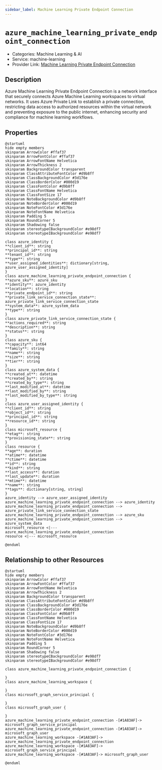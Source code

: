 ```yaml
---
sidebar_label: Machine Learning Private Endpoint Connection
---
```


# `azure_machine_learning_private_endpoint_connection`

- Categories: Machine Learning & AI
- Service: machine-learning
- Provider Link: [Machine Learning Private Endpoint Connection](https://learn.microsoft.com/en-us/azure/machine-learning/how-to-configure-private-link)

## Description

Azure Machine Learning Private Endpoint Connection is a network interface that securely connects Azure Machine Learning workspaces to virtual networks. It uses Azure Private Link to establish a private connection, restricting data access to authorized resources within the virtual network and preventing exposure to the public internet, enhancing security and compliance for machine learning workflows.

## Properties

<ZoomPanPinch>

```kroki imgType="plantuml" imgAlt="Diagram of Machine Learning Private Endpoint Connection data model"
@startuml
hide empty members
skinparam ArrowColor #ffaf37
skinparam ArrowFontColor #ffaf37
skinparam ArrowFontName Helvetica
skinparam ArrowThickness 2
skinparam BackgroundColor transparent
skinparam ClassAttributeFontColor #d9b8ff
skinparam ClassBackgroundColor #3d176e
skinparam ClassBorderColor #000d19
skinparam ClassFontColor #d9b8ff
skinparam ClassFontName Helvetica
skinparam ClassFontSize 17
skinparam NoteBackgroundColor #d9b8ff
skinparam NoteBorderColor #000d19
skinparam NoteFontColor #3d176e
skinparam NoteFontName Helvetica
skinparam Padding 5
skinparam RoundCorner 5
skinparam Shadowing false
skinparam stereotypeCBackgroundColor #e98df7
skinparam stereotypeIBackgroundColor #e98df7

class azure_identity {
**client_id**: string
**principal_id**: string
**tenant_id**: string
**type**: string
**user_assigned_identities**: dictionary[string, azure_user_assigned_identity]
}
class azure_machine_learning_private_endpoint_connection {
**azure_sku**: azure_sku
**identity**: azure_identity
**location**: string
**private_endpoint_id**: string
**private_link_service_connection_state**: azure_private_link_service_connection_state
**system_data**: azure_system_data
**type**: string
}
class azure_private_link_service_connection_state {
**actions_required**: string
**description**: string
**status**: string
}
class azure_sku {
**capacity**: int64
**family**: string
**name**: string
**size**: string
**tier**: string
}
class azure_system_data {
**created_at**: datetime
**created_by**: string
**created_by_type**: string
**last_modified_at**: datetime
**last_modified_by**: string
**last_modified_by_type**: string
}
class azure_user_assigned_identity {
**client_id**: string
**object_id**: string
**principal_id**: string
**resource_id**: string
}
class microsoft_resource {
**etag**: string
**provisioning_state**: string
}
class resource {
**age**: duration
**atime**: datetime
**ctime**: datetime
**id**: string
**kind**: string
**last_access**: duration
**last_update**: duration
**mtime**: datetime
**name**: string
**tags**: dictionary[string, string]
}
azure_identity --> azure_user_assigned_identity
azure_machine_learning_private_endpoint_connection --> azure_identity
azure_machine_learning_private_endpoint_connection --> azure_private_link_service_connection_state
azure_machine_learning_private_endpoint_connection --> azure_sku
azure_machine_learning_private_endpoint_connection --> azure_system_data
microsoft_resource <|--- azure_machine_learning_private_endpoint_connection
resource <|--- microsoft_resource

@enduml
```

</ZoomPanPinch>

## Relationship to other Resources

<ZoomPanPinch>

```kroki imgType="plantuml" imgAlt="Diagram of Machine Learning Private Endpoint Connection resource relationships"
@startuml
hide empty members
skinparam ArrowColor #ffaf37
skinparam ArrowFontColor #ffaf37
skinparam ArrowFontName Helvetica
skinparam ArrowThickness 2
skinparam BackgroundColor transparent
skinparam ClassAttributeFontColor #d9b8ff
skinparam ClassBackgroundColor #3d176e
skinparam ClassBorderColor #000d19
skinparam ClassFontColor #d9b8ff
skinparam ClassFontName Helvetica
skinparam ClassFontSize 17
skinparam NoteBackgroundColor #d9b8ff
skinparam NoteBorderColor #000d19
skinparam NoteFontColor #3d176e
skinparam NoteFontName Helvetica
skinparam Padding 5
skinparam RoundCorner 5
skinparam Shadowing false
skinparam stereotypeCBackgroundColor #e98df7
skinparam stereotypeIBackgroundColor #e98df7

class azure_machine_learning_private_endpoint_connection {

}
class azure_machine_learning_workspace {

}
class microsoft_graph_service_principal {

}
class microsoft_graph_user {

}
azure_machine_learning_private_endpoint_connection -[#1A83AF]-> microsoft_graph_service_principal
azure_machine_learning_private_endpoint_connection -[#1A83AF]-> microsoft_graph_user
azure_machine_learning_workspace -[#1A83AF]-> azure_machine_learning_private_endpoint_connection
azure_machine_learning_workspace -[#1A83AF]-> microsoft_graph_service_principal
azure_machine_learning_workspace -[#1A83AF]-> microsoft_graph_user

@enduml
```

</ZoomPanPinch>
